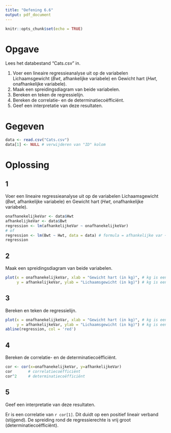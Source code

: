 ```yaml
---
title: "Oefening 6.6"
output: pdf_document
---
```


```r
knitr::opts_chunk$set(echo = TRUE)
```

# Opgave

Lees het databestand "Cats.csv" in.

1. Voer een lineaire regressieanalyse uit op de variabelen Lichaamsgewicht (_Bwt_, afhankelijke variabele) en Gewicht hart (_Hwt_, onafhankelijke variabele).
2. Maak een spreidingsdiagram van beide variabelen.
3. Bereken en teken de regressielijn.
4. Bereken de correlatie- en de determinatiecoëfficiënt.
5. Geef een interpretatie van deze resultaten.

# Gegeven

```r
data <- read.csv("Cats.csv")
data[1] <- NULL # verwijderen van "ID" kolom
```

# Oplossing

## 1

Voer een lineaire regressieanalyse uit op de variabelen Lichaamsgewicht (_Bwt_, afhankelijke variabele) en Gewicht hart (_Hwt_, onafhankelijke variabele).

```r
onafhanekelijkeVar <- data$Hwt
afhankelijkeVar <- data$Bwt
regression <- lm(afhankelijkeVar ~ onafhanekelijkeVar)
# of
regression <- lm(Bwt ~ Hwt, data = data) # formula = afhankelijke var ~ onafhankelijke var
regression
```

## 2

Maak een spreidingsdiagram van beide variabelen.

```r
plot(x = onafhanekelijkeVar, xlab = "Gewicht hart (in kg)", # kg is een gokje
     y = afhankelijkeVar, ylab = "Lichaamsgewicht (in kg)") # kg is een gokje
```

## 3

Bereken en teken de regressielijn.

```r
plot(x = onafhanekelijkeVar, xlab = "Gewicht hart (in kg)", # kg is een gokje
     y = afhankelijkeVar, ylab = "Lichaamsgewicht (in kg)") # kg is een gokje
abline(regression, col = 'red')
```

## 4

Bereken de correlatie- en de determinatiecoëfficiënt.

```r
cor <- cor(x=onafhanekelijkeVar, y=afhankelijkeVar)
cor       # correlatiecoëfficiënt
cor^2     # determinatiecoëfficiënt
```

## 5

Geef een interpretatie van deze resultaten.

Er is een correlatie van `r cor[1]`. Dit duidt op een positief lineair verband (stijgend).
De spreiding rond de regressierechte is vrij groot (determinatiecoëfficiënt).


